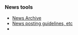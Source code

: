 {{Newsitem| date=3 May 2006 WST (2006-05-03)| author=[[Sham Chukoury]]| title=Summer of Code news| text=I have added a [[Summer of Code 2006#News | News]] section on the [[Summer of Code 2006]] page. If you're a student interested in contributing to XMMS2 for SoC 2006, please check the page regularly for updates!}}

{{Newsitem|date=27 April 2006 WST (2006-04-27)| author=[[Sham Chukoury]]| title=XMMS2's Summer of Code| text=G'day folks. With Google's [http://code.google.com/summerofcode.html Summer of Code] returning this year, the XMMS2 team submitted a proposal to be a 'mentoring organisation'. <strike>Unfortunately, our proposal didn't make it through, but the proposed ideas are still here! If you're interested in some summer codin' fun (or winter codin' fun, for those of us in the other hemisphere), check out XMMS2's very own [[Summer of Code 2006]] ideas. ;)</strike>

Scratch that. Turns out we made it in after all! If you're a student, you might want to take a look at our [[Summer of Code 2006]] ideas page and consider sending in your application. ;)}}

{{Newsitem|date=27 March 2006 CLST (2006-03-27)| author=[[Tobias RundstrÃ¶m]]| title=Cute and cuddly| text=Holy handgranates! It's release time again! Much earlier than expected and much cooler than the critics claim! XMMS2 Team announces [[Release:DrDoolittle | Dr. Doolittle]]. This release is forged by the wormholes of Stargate, Swedish schlager music, Chilean beaches and a lament for a loved one. DrDoolittle is a minor-feature-addition and bug-fix release instead of the expected major-break-the-world release. We decided that enough critical fixes and small features were available to make a release. You can watch the new [[Roadmap]] in order to see what's going on with future releases.

Note that some of the API calls have been changed in this release (details in [[Release:DrDoolittle#Full_ChangeLog | full release notes]]) and clients need to be upgraded. The API breaking will (hopefully) stop when Dr. releases end.

XMMS2 Team would like to thank everyone involved in this release, your efforts are appreciated as always.}}

{{Newsitem|date=21 Febrary 2006 CLST (2006-02-21)| author=[[Tobias RundstrÃ¶m]]| title=So how's that coma going for ya there?| text=Good news everyone. New release from the XMMS2 Team. [[Release:DrCox | DrCox]] is a bugfix / regression release which focuses on stability and some smaller feature enhancements. All users are recommended to upgrade to DrCox. The XMMS2 community is still growing with new users and contributors, just like any opensource project your involvement is necessary to bring the project forward. Please join us on IRC or our Maillist to participate.

Source is available for download from [http://sf.net/projects/xmms2 sourceforge].

A heartwarm thanks goes out to all contributors, hang-arounds and fans.

Next release is [[Release:DrDoolittle|DrDoolittle]] which (despite the name) probably going to include some big changes.}}


{{Newsitem|date=13 January 2006 (2006-01-13)| author=[[User:Anders Gustafsson]]| title=The tiger took my family| text=Friday 13th is a good day for a release. [[Release:DrBombay|XMMS2 0.2 DrBombay]] has just been released! It is a bugfix release for [[Release:DrAlban|DrAlban]], and fixes a few annoyances. Source is available for download from [http://sf.net/projects/xmms2 sourceforge]. Debian packages will be available in a few days as usual.}}

{{Newsitem|date=18 December 2005 (2005-12-18) CET| author=[[Tobias RundstrÃ¶m]]| title=Hello XMMS2, tell me how you're doing!| text=Good news everyone! [[Release:DrAlban|XMMS2 0.2 DrAlban]] was just released! Long overdue and not really following our release often, release early scheme. To make up for this we have tons of features. Please visit the release page to get more information. Source is available at [http://sf.net/projects/xmms2 sourceforce] as usual. Debian packages will be available in a few days as usual.
}}

{{Newsitem|date=08 December 2005 (2005-12-08) WST| author=[[Sham Chukoury]]| title=Configuration file format changes| text=The configuration file format for ''xmms2d'' (''xmms2.conf'') was changed recently. However ''xmms2d'' will not automatically preserve your configuration settings - instead, it will revert to default settings and subsequently overwrite the configuration file. If you want to preserve your settings, try this command:

 sed -e "s/value/property/g" xmms2.conf>tmp;mv tmp xmms2.conf;

and add a 'version' attribute to the root ''<xmms>'' tag:

 <xmms version="0.02">
}}

{{Newsitem|date=05 December 2005 (2005-12-05) CET|author=[[Tobias RundstrÃ¶m]]|title=GFX artist needed!|text=XMMS2 project seeks a GFX / Web graphic artist. We need to lay down a graphic profile for everything XMMS2 related. Are you interested? Please [[About#Contact_info|contact]] us!
}}

===News tools===
* [[News Archive]]
* [[Template_talk:News | News posting guidelines, etc]]
* {{ed|News|news page}}